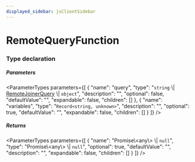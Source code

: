 ```yaml
---
displayed_sidebar: jsClientSidebar
---
```



# RemoteQueryFunction

### Type declaration

##### Parameters

<ParameterTypes parameters={[
  {
    "name": "query",
    "type": "`string` \\| [RemoteJoinerQuery](../../internal-1/interfaces/internal.internal-1.RemoteJoinerQuery.mdx) \\| `object`",
    "description": "",
    "optional": false,
    "defaultValue": "",
    "expandable": false,
    "children": []
  },
  {
    "name": "variables",
    "type": "`Record<string, unknown>`",
    "description": "",
    "optional": true,
    "defaultValue": "",
    "expandable": false,
    "children": []
  }
]} />

##### Returns

<ParameterTypes parameters={[
  {
    "name": "Promise\\&#60;any\\&#62; \\| `null`",
    "type": "Promise\\&#60;any\\&#62; \\| ``null``",
    "optional": true,
    "defaultValue": "",
    "description": "",
    "expandable": false,
    "children": []
  }
]} />
